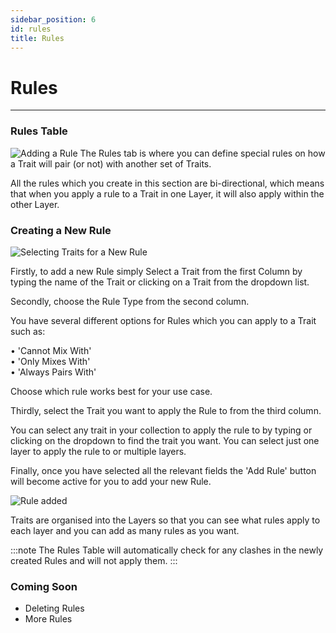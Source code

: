 ```yaml
---
sidebar_position: 6
id: rules
title: Rules
---
```


# Rules

---

### Rules Table

![Adding a Rule](../../static/img/rules.png)
The Rules tab is where you can define special rules on how a Trait will pair (or not) with another set of Traits.

All the rules which you create in this section are bi-directional, which means that when you apply a rule to a Trait in one Layer, it will also apply within the other Layer.

### Creating a New Rule

![Selecting Traits for a New Rule](../../static/img/rules-add.png)

Firstly, to add a new Rule simply Select a Trait from the first Column by typing the name of the Trait or clicking on a Trait from the dropdown list.

Secondly, choose the Rule Type from the second column.

You have several different options for Rules which you can apply to a Trait such as:

• 'Cannot Mix With'  
• 'Only Mixes With'  
• 'Always Pairs With'

Choose which rule works best for your use case.

Thirdly, select the Trait you want to apply the Rule to from the third column.

You can select any trait in your collection to apply the rule to by typing or clicking on the dropdown to find the trait you want. You can select just one layer to apply the rule to or multiple layers.

Finally, once you have selected all the relevant fields the 'Add Rule' button will become active for you to add your new Rule.

![Rule added](../../static/img/rules-created.png)

Traits are organised into the Layers so that you can see what rules apply to each layer and you can add as many rules as you want.

:::note
The Rules Table will automatically check for any clashes in the newly created Rules and will not apply them.
:::

### Coming Soon

- Deleting Rules
- More Rules
